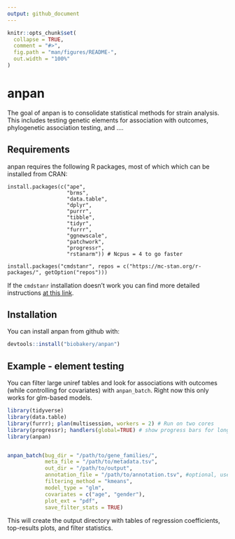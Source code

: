 ```yaml
---
output: github_document
---
```


<!-- README.md is generated from README.Rmd. Please edit that file -->

```r
knitr::opts_chunk$set(
  collapse = TRUE,
  comment = "#>",
  fig.path = "man/figures/README-",
  out.width = "100%"
)
```

# anpan

<!-- badges: start -->
<!-- badges: end -->

The goal of anpan is to consolidate statistical methods for strain analysis. This includes testing genetic elements for association with outcomes, phylogenetic association testing, and ....

## Requirements

anpan requires the following R packages, most of which which can be installed from CRAN:

```
install.packages(c("ape", 
                   "brms", 
                   "data.table", 
                   "dplyr", 
                   "purrr", 
                   "tibble", 
                   "tidyr", 
                   "furrr", 
                   "ggnewscale",
                   "patchwork", 
                   "progressr",
                   "rstanarm")) # Ncpus = 4 to go faster

install.packages("cmdstanr", repos = c("https://mc-stan.org/r-packages/", getOption("repos")))
```

If the `cmdstanr` installation doesn't work you can find more detailed instructions [at this link](https://mc-stan.org/cmdstanr/).

## Installation

You can install anpan from github with:

``` r
devtools::install("biobakery/anpan")
```

## Example - element testing

You can filter large uniref tables and look for associations with outcomes (while controlling for covariates) with `anpan_batch`. Right now this only works for glm-based models.

```r
library(tidyverse)
library(data.table)
library(furrr); plan(multisession, workers = 2) # Run on two cores
library(progressr); handlers(global=TRUE) # show progress bars for long computations
library(anpan)


anpan_batch(bug_dir = "/path/to/gene_families/",
            meta_file = "/path/to/metadata.tsv",
            out_dir = "/path/to/output",
            annotation_file = "/path/to/annotation.tsv", #optional, used for plots
            filtering_method = "kmeans",
            model_type = "glm",
            covariates = c("age", "gender"),
            plot_ext = "pdf",
            save_filter_stats = TRUE)
```

This will create the output directory with tables of regression coefficients, top-results plots, and filter statistics.
